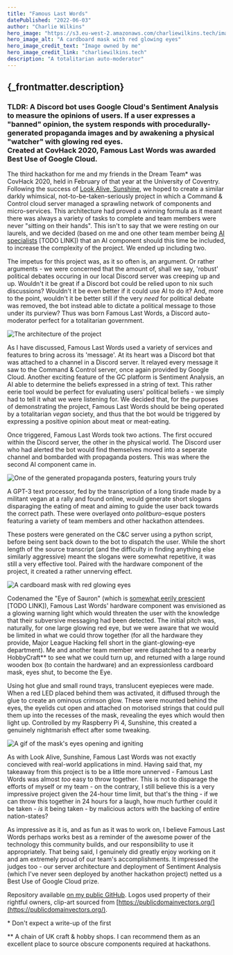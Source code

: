 ```yaml
---
title: "Famous Last Words"
datePublished: "2022-06-03"
author: "Charlie Wilkins"
hero_image: "https://s3.eu-west-2.amazonaws.com/charliewilkins.tech/images/portfolio/famous-last-words/mask.png"
hero_image_alt: "A cardboard mask with red glowing eyes"
hero_image_credit_text: "Image owned by me"
hero_image_credit_link: "charliewilkins.tech"
description: "A totalitarian auto-moderator"
---
```


<h2>{_frontmatter.description}</h2>

<h3>
TLDR: A Discord bot uses Google Cloud's Sentiment Analysis to measure the
opinions of users. If a user expresses a "banned" opinion, the system responds
with procedurally-generated propaganda images and by awakening a physical
"watcher" with glowing red eyes.<br />Created at CovHack 2020, Famous Last Words was
awarded Best Use of Google Cloud.
</h3>

The third hackathon for me and my friends in the Dream Team* was CovHack 2020,
held in February of that year at the University of Coventry. Following the
success of [Look Alive, Sunshine](https://charliewilkins.tech/portfolio/look-alive-sunshine),
we hoped to create a similar darkly whimsical, not-to-be-taken-seriously
project in which a Command & Control cloud server managed a sprawling network
of components and micro-services. This architecture had proved a winning formula
as it meant there was always a variety of tasks to complete and team members
were never "sitting on their hands". This isn't to say that we were resting on
our laurels, and we decided (based on me and one other team member being [AI specialists]() [TODO LINK])
that an AI component should this time be included, to increase the complexity
of the project. We ended up including two.

The impetus for this project was, as it so often is, an argument. Or rather
arguments - we were concerned that the amount of, shall we say, 'robust'
political debates occuring in our local Discord server was creeping up and up.
Wouldn't it be great if a Discord bot could be relied upon to nix such discussions?
Wouldn't it be even better if it could use AI to do it? And, more to the point,
wouldn't it be better still if the very *need* for political debate was removed,
the bot instead able to dictate a political message to those under its purview?
Thus was born Famous Last Words, a Discord auto-moderator perfect for a
totalitarian government.

<img
src="https://s3.eu-west-2.amazonaws.com/charliewilkins.tech/images/portfolio/portfolio/famous-last-words/architecture.png"
alt="The architecture of the project" 
style="width:100%, max-width:480px"
/>

As I have discussed, Famous Last Words used a variety of services and features
to bring across its 'message'. At its heart was a Discord bot that was attached
to a channel in a Discord server. It relayed every message it saw to the Command
& Control server, once again provided by Google Cloud. Another exciting feature
of the GC platform is Sentiment Analysis, an AI able to determine the beliefs
expressed in a string of text. This rather eerie tool would be perfect for
evaluating users' political beliefs - we simply had to tell it what we were
listening for. We decided that, for the purposes of demonstrating the project,
Famous Last Words should be being operated by a totalitarian *vegan* society,
and thus that the bot would be triggered by expressing a positive opinion
about meat or meat-eating.

Once triggered, Famous Last Words took two actions. The first occured within the
Discord server, the other in the physical world. The Discord user who had alerted
the bot would find themselves moved into a seperate channel and bombarded with
propaganda posters. This was where the second AI component came in.

<img
src="https://s3.eu-west-2.amazonaws.com/charliewilkins.tech/images/portfolio/portfolio/famous-last-words/poster.png"
alt="One of the generated propaganda posters, featuring yours truly" 
style="width:100%, max-width:480px"
/>

A GPT-3 text processor, fed by the transcription of a long tirade made by a
militant vegan at a rally and found online, would generate short slogans
disparaging the eating of meat and aiming to guide the user back towards the
correct path. These were overlayed onto *politburo*-esque posters featuring a
variety of team members and other hackathon attendees.

These posters were generated on the C&C server using a python script, before
being sent back down to the bot to dispatch the user. While the short length of
the source transcript (and the difficulty in finding anything else similarly
aggressive) meant the slogans were somewhat repetitive, it was still a very
effective tool. Paired with the hardware component of the project, it created a
rather unnerving effect.

<img
src="https://s3.eu-west-2.amazonaws.com/charliewilkins.tech/images/portfolio/portfolio/famous-last-words/mask.png"
alt="A cardboard mask with red glowing eyes" 
style="width:100%, max-width:480px"
/>

Codenamed the "Eye of Sauron" (which is [somewhat eerily prescient]() [TODO LINK]),
Famous Last Words' hardware component was envisioned as a glowing warning light
which would threaten the user with the knowledge that their subversive messaging
had been detected. The initial pitch was, naturally, for one large glowing red
eye, but we were aware that we would be limited in what we could throw together
(for all the hardware they provide, Major League Hacking fell short in the
giant-glowing-eye department). Me and another team member were dispatched to a
nearby HobbyCraft** to see what we could turn up, and returned with a large
round wooden box (to contain the hardware) and an expressionless cardboard
mask, eyes shut, to become the Eye.

Using hot glue and small round trays, translucent eyepieces were made. When a 
red LED placed behind them was activated, it diffused through the glue to create
an ominous crimson glow. These were mounted behind the eyes, the eyelids cut open
and attached on motorised strings that could pull them up into the recesses of
the mask, revealing the eyes which would then light up. Controlled by my Raspberry
Pi 4, Sunshine, this created a genuinely nightmarish effect after some tweaking.

<img
src="https://s3.eu-west-2.amazonaws.com/charliewilkins.tech/images/portfolio/portfolio/famous-last-words/mask.gif"
alt="A gif of the mask's eyes opening and igniting" 
style="width:100%, max-width:480px"
/>

As with Look Alive, Sunshine, Famous Last Words was not exactly concieved with
real-world applications in mind. Having said that, my takeaway from this project
is to be a little more unnerved - Famous Last Words was almost *too* easy to
throw together. This is not to disparage the efforts of myself or my team - on
the contrary, I still believe this is a very impressive project given the 24-hour
time limit, but that's the thing - if we can throw this together in 24 hours for
a laugh, how much further could it be taken - *is* it being taken - by malicious
actors with the backing of entire nation-states?

As impressive as it is, and as fun as it was to work on, I believe Famous Last
Words perhaps works best as a reminder of the awesome power of the technology
this community builds, and our responsibility to use it appropriately. That
being said, I genuinely did greatly enjoy working on it and am extremely proud
of our team's accomplishments. It impressed the judges too - our server architecture
and deployment of Sentiment Analysis (which I've never seen deployed by another
hackathon project) netted us a Best Use of Google Cloud prize.


Repository available [on my public GitHub](https://github.com/BackstreetCultist/FamousLastWords).
Logos used property of their rightful owners, clip-art sourced from [https://publicdomainvectors.org/](https://publicdomainvectors.org/).

\* Don't expect a write-up of the first

** A chain of UK craft & hobby shops. I can recommend them as an excellent place
to source obscure components required at hackathons. 
